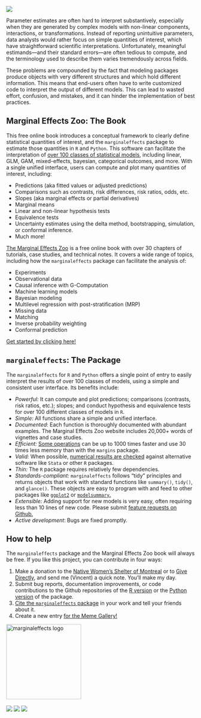 ![](images/zoo_banner.png)

Parameter estimates are often hard to interpret substantively, especially when they are generated by complex models with non-linear components, interactions, or transformations. Instead of reporting unintuitive parameters, data analysts would rather focus on simple quantities of interest, which have straightforward scientific interpretations. Unfortunately, meaningful estimands---and their standard errors---are often tedious to compute, and the terminology used to describe them varies tremendously across fields.

These problems are compounded by the fact that modeling packages produce objects with very different structures and which hold different information. This means that end-users often have to write customized code to interpret the output of different models. This can lead to wasted effort, confusion, and mistakes, and it can hinder the implementation of best practices.

## Marginal Effects Zoo: The Book

This free online book introduces a conceptual framework to clearly define statistical quantities of interest, and the `marginaleffects` package to estimate those quantities in `R` and `Python`. This software can facilitate the interpretation of [over 100 classes of statistical models](https://marginaleffects.com/vignettes/supported_models.html), including linear, GLM, GAM, mixed-effects, bayesian, categorical outcomes, and more. With a single unified interface, users can compute and plot many quantities of interest, including:

* Predictions (aka fitted values or adjusted predictions)
* Comparisons such as contrasts, risk differences, risk ratios, odds, etc.
* Slopes (aka marginal effects or partial derivatives) 
* Marginal means
* Linear and non-linear hypothesis tests
* Equivalence tests
* Uncertainty estimates using the delta method, bootstrapping, simulation, or conformal inference.
* Much more!

[The Marginal Effects Zoo](https://marginaleffects.com/) is a free online book with over 30 chapters of tutorials, case studies, and technical notes.  It covers a wide range of topics, including how the `marginaleffects` package can facilitate the analysis of:

* Experiments
* Observational data
* Causal inference with G-Computation
* Machine learning models
* Bayesian modeling
* Multilevel regression with post-stratification (MRP)
* Missing data
* Matching
* Inverse probability weighting
* Conformal prediction

[Get started by clicking here!](https://marginaleffects.com/vignettes/get_started.html)

## `marginaleffects`: The Package

The `marginaleffects` for `R` and `Python` offers a single point of entry to easily interpret the results of over 100 classes of models, using a simple and consistent user interface. Its benefits include:

- *Powerful:* It can compute and plot predictions; comparisons (contrasts, risk ratios, etc.); slopes; and conduct hypothesis and equivalence tests for over 100 different classes of models in `R`.
- *Simple:* All functions share a simple and unified interface.
- *Documented*: Each function is thoroughly documented with abundant examples. The Marginal Effects Zoo website includes 20,000+ words of vignettes and case studies.
- *Efficient:* [Some operations](https://vincentarelbundock.github.io/marginaleffects/articles/performance.html) can be up to 1000 times faster and use 30 times less memory than with the `margins` package.  
- *Valid:* When possible, [numerical results are checked](https://vincentarelbundock.github.io/marginaleffects/articles/supported_models.html) against alternative software like `Stata` or other `R` packages.
- *Thin:* The `R` package requires relatively few dependencies.
- *Standards-compliant:* `marginaleffects` follows "tidy" principles and returns objects that work with standard functions like `summary()`, `tidy()`, and `glance()`. These objects are easy to program with and feed to other packages like [`ggplot2`](https://marginaleffects.com/vignettes/plot.html) or [`modelsummary`.](https://marginaleffects.com/vignettes/tables.html)
- *Extensible:* Adding support for new models is very easy, often requiring less than 10 lines of new code. Please submit [feature requests on Github.](https://github.com/vincentarelbundock/marginaleffects/issues)
- *Active development*: Bugs are fixed promptly.


## How to help

The `marginaleffects` package and the Marginal Effects Zoo book will always be free. If you like this project, you can contribute in four ways:

1. Make a donation to the [Native Women's Shelter of Montreal](https://www.nwsm.info/) or to [Give Directly](https://www.givedirectly.org/), and send me (Vincent) a quick note. You'll make my day.
2. Submit bug reports, documentation improvements, or code contributions to the Github repositories of the [R version](https://github.com/vincentarelbundock/marginaleffects) or the [Python version](https://github.com/vincentarelbundock/pymarginaleffects) of the package.
3. [Cite the `marginaleffects` package](https://marginaleffects.com/CITATION.html) in your work and tell your friends about it.
4. Create a new entry [for the Meme Gallery!](https://marginaleffects.com/vignettes/meme.html)


<div align="center">
<a href="https://marginaleffects.com">
    <img src="https://user-images.githubusercontent.com/987057/134899484-e3392510-2e94-4c39-9830-53356fa5feed.png" align="center" alt="marginaleffects logo" width="200" />
</a>
<br><br>
<img src="https://github.com/vincentarelbundock/marginaleffects/workflows/R-CMD-check/badge.svg">
<img src="https://img.shields.io/badge/license-GPLv3-blue">
<a href = "https://marginaleffects.com" target = "_blank"><img src="https://img.shields.io/static/v1?label=Website&message=Visit&color=blue"></a>
<br><br>
</div>